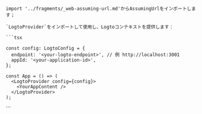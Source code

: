 ```
import '../fragments/_web-assuming-url.md'からAssumingUrlをインポートします；

`LogtoProvider`をインポートして使用し、Logtoコンテキストを提供します：

```tsx

const config: LogtoConfig = {
  endpoint: '<your-logto-endpoint>', // 例 http://localhost:3001
  appId: '<your-application-id>',
};

const App = () => (
  <LogtoProvider config={config}>
    <YourAppContent />
  </LogtoProvider>
);
```

<AssumingUrl />
```
